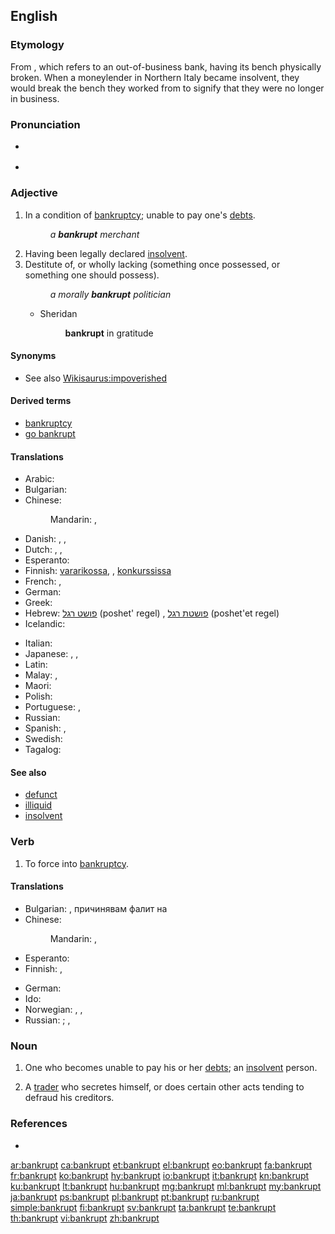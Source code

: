 ==English==

===Etymology===
From {{etyl|it|en}} {{term|banca rotta|lang=it}}, which refers to an out-of-business bank, having its bench physically broken. When a moneylender in Northern Italy became insolvent, they would break the bench they worked from to signify that they were no longer in business.

===Pronunciation===
* {{a|UK}} {{IPA|/ˈbæŋ.kɹəpt/|/ˈbæŋ.kɹʌpt/|lang=en}}
* {{a|US}} {{IPA|/ˈbæŋk.ɹəpt/|/ˈbæŋk.ɹʌpt/|lang=en}}

===Adjective===
{{en-adj}}

# In a condition of [[bankruptcy]]; unable to pay one's [[debt]]s.
#: ''a '''bankrupt''' merchant''
# Having been legally declared [[insolvent]].
# Destitute of, or wholly lacking (something once possessed, or something one should possess).
#: ''a morally '''bankrupt''' politician''
#* Sheridan
#*: '''bankrupt''' in gratitude

{{Webster 1913}}

====Synonyms====
* See also [[Wikisaurus:impoverished]]

====Derived terms====
* [[bankruptcy]]
* [[go bankrupt]]

====Translations====
{{trans-top|having been legally declared [[insolvent]]}}
* Arabic: {{t|ar|مفلس|tr=múflis}}
* Bulgarian: {{t+|bg|банкрут|tr=bankrut}}
* Chinese:
*: Mandarin: {{t|cmn|破產|alt=破產著|sc=Hani}}, {{t+|cmn|破产|alt=破产着|tr=pòchǎnzhe|sc=Hani}}
* Danish: {{t|da|bankerot}}, {{t|da|fallit}}, {{t|da|konkurs}}
* Dutch: {{t+|nl|bankroet}}, {{t|nl|in faling}}, {{t+|nl|failliet}}
* Esperanto: {{t|eo|bankrota}}
* Finnish: [[vararikko|vararikossa]], {{t|fi|vararikkoinen}}, [[konkurssi|konkurssissa]]
* French: {{t+|fr|faillite|alt=en faillite}}, {{t+|fr|failli}}
* German: {{t+|de|bankrott}}
* Greek: {{t+|el|χρεωκοπημένος|tr=khreokopiménos|sc=Grek}}
* Hebrew: [[פושט רגל]] (poshet' regel) {{g|m}}, [[פושטת רגל]] (poshet'et regel) {{g|f}}
* Icelandic: {{t|is|gjaldþrota}}
{{trans-mid}}
* Italian: {{t+|it|fallito}}
* Japanese: {{t+|ja|破産|alt=破産した|tr=はさんした, hasan-shita}}, {{t+|ja|倒産|alt=倒産した|tr=とうさんした, tōsan-shita}}, {{t+|ja|破綻|alt=破綻した|tr=はたんした, hatan-shita}}
* Latin: {{t|la|decoctor}}
* Malay: {{t|ms|bangkrap}}, {{t|ms|muflis}}
* Maori: {{t|mi|pēkerapu}}
* Polish: {{t|pl|zbankrutowany|m}}
* Portuguese: {{t|pt|bancarrota|f}}, {{t+|pt|falido}}
* Russian: {{t+|ru|банкрот|tr=bankrót}}
* Spanish: {{t+|es|quebrado}}, {{t+|es|arruinado}}
* Swedish: {{t+|sv|bankrutt}}
* Tagalog: {{t|tl|lugi}}
{{trans-bottom}}

====See also====
* [[defunct]]
* [[illiquid]]
* [[insolvent]]

===Verb===
{{en-verb|bankrupts|bankrupting|bankrupted|bankrupted}}

# {{context|transitive|lang=en}} To force into [[bankruptcy]].

====Translations====
{{trans-top|force into bankruptcy}}
* Bulgarian: {{t+|bg|разорявам}}, причинявам фалит на
* Chinese:
*: Mandarin: {{t|cmn|破產|sc=Hani}}, {{t+|cmn|破产|tr=pòchǎn|sc=Hani}}
* Esperanto: {{t|eo|bankroti}}
* Finnish: {{t+|fi|pakottaa}} {{t+|fi|konkurssi|alt=konkurssiin}}, {{t+|fi|saattaa}} {{t+|fi|konkurssi|alt=konkurssiin}}
{{trans-mid}}
* German: {{l/de|in}} {{l/de|den}} {{l/de|Konkurs}} {{t+|de|treiben}}
* Ido: {{t+|io|bankrotigar}}
* Norwegian: {{t|no|konkurs}}, {{t|no|bankerott}}, {{t|no|insolvent}}
* Russian: {{t+|ru|обанкротить|tr=obankrótit'}} {{pf.}}; {{t+|ru|разорять|tr=razor'át'}} {{impf}}, {{t+|ru|разорить|tr=razorít'}} {{pf.}}
{{trans-bottom}}

===Noun===
{{en-noun}}

# One who becomes unable to pay his or her [[debt]]s; an [[insolvent]] person.
# {{context|UK|legal|obsolete|lang=en}} A [[trader]] who secretes himself, or does certain other acts tending to defraud his creditors.
#: {{rfquotek|Blackstone}}

===References===
* {{R:BBS}}

[[ar:bankrupt]]
[[ca:bankrupt]]
[[et:bankrupt]]
[[el:bankrupt]]
[[eo:bankrupt]]
[[fa:bankrupt]]
[[fr:bankrupt]]
[[ko:bankrupt]]
[[hy:bankrupt]]
[[io:bankrupt]]
[[it:bankrupt]]
[[kn:bankrupt]]
[[ku:bankrupt]]
[[lt:bankrupt]]
[[hu:bankrupt]]
[[mg:bankrupt]]
[[ml:bankrupt]]
[[my:bankrupt]]
[[ja:bankrupt]]
[[ps:bankrupt]]
[[pl:bankrupt]]
[[pt:bankrupt]]
[[ru:bankrupt]]
[[simple:bankrupt]]
[[fi:bankrupt]]
[[sv:bankrupt]]
[[ta:bankrupt]]
[[te:bankrupt]]
[[th:bankrupt]]
[[vi:bankrupt]]
[[zh:bankrupt]]